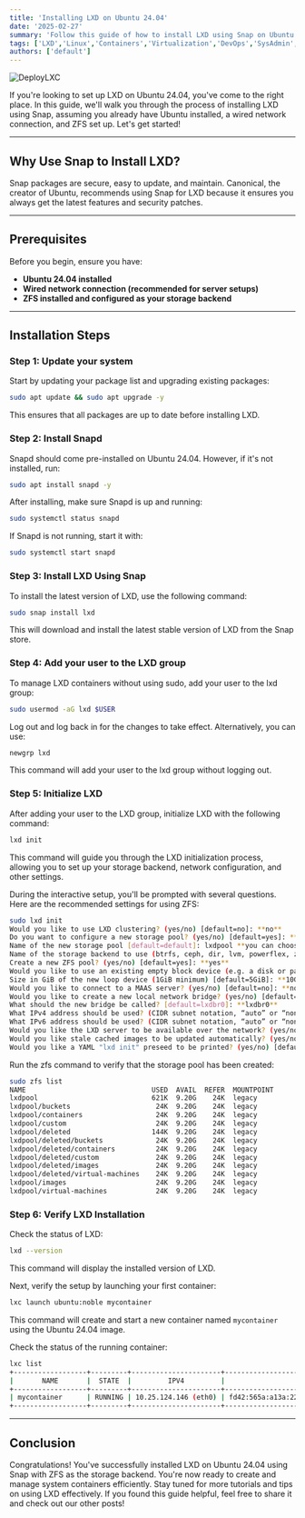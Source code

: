 ```yaml
---
title: 'Installing LXD on Ubuntu 24.04'
date: '2025-02-27'
summary: 'Follow this guide of how to install LXD using Snap on Ubuntu.'
tags: ['LXD','Linux','Containers','Virtualization','DevOps','SysAdmin','Ubuntu', 'Snap', 'ZFS']
authors: ['default']
---
```


![DeployLXC](/static/images/deploylxc.jpeg)

If you're looking to set up LXD on Ubuntu 24.04, you've come to the right place. In this guide, we'll walk you through the process of 
installing LXD using Snap, assuming you already have Ubuntu installed, a wired network connection, and ZFS set up. Let's get started!

---

## Why Use Snap to Install LXD?

Snap packages are secure, easy to update, and maintain. Canonical, the creator of Ubuntu, recommends using Snap for LXD because it 
ensures you always get the latest features and security patches.

---

## Prerequisites

Before you begin, ensure you have:

- **Ubuntu 24.04 installed**
- **Wired network connection (recommended for server setups)**
- **ZFS installed and configured as your storage backend**

---

## Installation Steps

### Step 1: Update your system

Start by updating your package list and upgrading existing packages:

```bash
sudo apt update && sudo apt upgrade -y
```
This ensures that all packages are up to date before installing LXD.

### Step 2: Install Snapd

Snapd should come pre-installed on Ubuntu 24.04. However, if it's not installed, run:

```bash
sudo apt install snapd -y
```
After installing, make sure Snapd is up and running:

```bash
sudo systemctl status snapd
```
If Snapd is not running, start it with:

```bash
sudo systemctl start snapd
```
### Step 3: Install LXD Using Snap

To install the latest version of LXD, use the following command:

```bash
sudo snap install lxd
```
This will download and install the latest stable version of LXD from the Snap store.

### Step 4: Add your user to the LXD group

To manage LXD containers without using sudo, add your user to the lxd group:

```bash
sudo usermod -aG lxd $USER
```
Log out and log back in for the changes to take effect. Alternatively, you can use:

```bash
newgrp lxd
```
This command will add your user to the lxd group without logging out.

### Step 5: Initialize LXD

After adding your user to the LXD group, initialize LXD with the following command:

```bash
lxd init
```
This command will guide you through the LXD initialization process, allowing you to set up your storage backend, network configuration, and other settings.

During the interactive setup, you'll be prompted with several questions. Here are the recommended settings for using ZFS:

```bash
sudo lxd init
Would you like to use LXD clustering? (yes/no) [default=no]: **no**
Do you want to configure a new storage pool? (yes/no) [default=yes]: **yes**
Name of the new storage pool [default=default]: lxdpool **you can choose any name**
Name of the storage backend to use (btrfs, ceph, dir, lvm, powerflex, zfs) [default=zfs]: **zfs**
Create a new ZFS pool? (yes/no) [default=yes]: **yes**
Would you like to use an existing empty block device (e.g. a disk or partition)? (yes/no) [default=no]: **no**
Size in GiB of the new loop device (1GiB minimum) [default=5GiB]: **10GiB (I chose 10GiB)**
Would you like to connect to a MAAS server? (yes/no) [default=no]: **no**
Would you like to create a new local network bridge? (yes/no) [default=yes]:  **yes**
What should the new bridge be called? [default=lxdbr0]: **lxdbr0**
What IPv4 address should be used? (CIDR subnet notation, “auto” or “none”) [default=auto]: **auto**
What IPv6 address should be used? (CIDR subnet notation, “auto” or “none”) [default=auto]: **auto**
Would you like the LXD server to be available over the network? (yes/no) [default=no]: **no**
Would you like stale cached images to be updated automatically? (yes/no) [default=yes]: **yes**
Would you like a YAML "lxd init" preseed to be printed? (yes/no) [default=no]: **no**
```

Run the zfs command to verify that the storage pool has been created:

```bash
sudo zfs list
NAME                               USED  AVAIL  REFER  MOUNTPOINT
lxdpool                            621K  9.20G    24K  legacy
lxdpool/buckets                     24K  9.20G    24K  legacy
lxdpool/containers                  24K  9.20G    24K  legacy
lxdpool/custom                      24K  9.20G    24K  legacy
lxdpool/deleted                    144K  9.20G    24K  legacy
lxdpool/deleted/buckets             24K  9.20G    24K  legacy
lxdpool/deleted/containers          24K  9.20G    24K  legacy
lxdpool/deleted/custom              24K  9.20G    24K  legacy
lxdpool/deleted/images              24K  9.20G    24K  legacy
lxdpool/deleted/virtual-machines    24K  9.20G    24K  legacy
lxdpool/images                      24K  9.20G    24K  legacy
lxdpool/virtual-machines            24K  9.20G    24K  legacy
```

### Step 6: Verify LXD Installation

Check the status of LXD:

```bash
lxd --version
```
This command will display the installed version of LXD.

Next, verify the setup by launching your first container:

```bash
lxc launch ubuntu:noble mycontainer
```
This command will create and start a new container named `mycontainer` using the Ubuntu 24.04 image.

Check the status of the running container:

```bash
lxc list
+------------------+---------+----------------------+-----------------------------------------------+-----------+-----------+
|       NAME       |  STATE  |         IPV4         |                     IPV6                      |   TYPE    | SNAPSHOTS |
+------------------+---------+----------------------+-----------------------------------------------+-----------+-----------+
| mycontainer      | RUNNING | 10.25.124.146 (eth0) | fd42:565a:a13a:22ec:214:3eff:fee8:84e7 (eth0) | CONTAINER | 0         |
+------------------+---------+----------------------+-----------------------------------------------+-----------+-----------+
```
---

## Conclusion

Congratulations! You've successfully installed LXD on Ubuntu 24.04 using Snap with ZFS as the storage backend. You're now ready to 
create and manage system containers efficiently. Stay tuned for more tutorials and tips on using LXD effectively. If you found 
this guide helpful, feel free to share it and check out our other posts!


